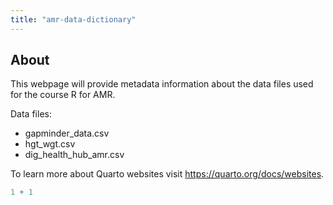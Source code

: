 ```yaml
---
title: "amr-data-dictionary"
---
```


## About

This webpage will provide metadata information about the data files used for the course R for AMR.

Data files:

-   gapminder_data.csv
-   hgt_wgt.csv
-   dig_health_hub_amr.csv

To learn more about Quarto websites visit <https://quarto.org/docs/websites>.

```r
1 + 1
```
